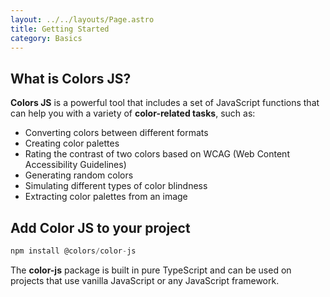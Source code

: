 ```yaml
---
layout: ../../layouts/Page.astro
title: Getting Started
category: Basics
---
```


## What is Colors JS?

**Colors JS** is a powerful tool that includes a set of JavaScript functions that can help you with a variety of **color-related tasks**, such as:

- Converting colors between different formats
- Creating color palettes
- Rating the contrast of two colors based on WCAG (Web Content Accessibility Guidelines)
- Generating random colors
- Simulating different types of color blindness
- Extracting color palettes from an image

## Add Color JS to your project

```js
npm install @colors/color-js
```

The **color-js** package is built in pure TypeScript and can be used on projects that use vanilla JavaScript or any JavaScript framework.